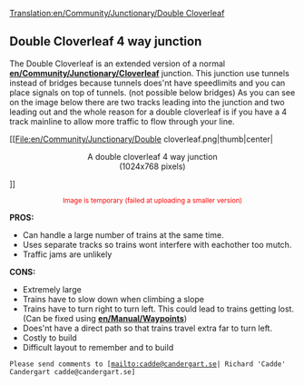 [[Translation:en/Community/Junctionary/Double Cloverleaf]]
==Double Cloverleaf 4 way junction==

The Double Cloverleaf is an extended version of a normal '''[[en/Community/Junctionary/Cloverleaf]]''' junction.
This junction use tunnels instead of bridges because tunnels does'nt have speedlimits and you can place signals on top of tunnels. (not possible below bridges)
As you can see on the image below there are two tracks leading into the junction and two leading out and the whole reason for a double cloverleaf is if you have a 4 track mainline to allow more traffic to flow through your line.


[[File:en/Community/Junctionary/Double cloverleaf.png|thumb|center|<center>A double cloverleaf 4 way junction<br>(1024x768 pixels)</center>]]
<center><font color=red><small>Image is temporary (failed at uploading a smaller version)</small></font></center>


'''PROS:'''
* Can handle a large number of trains at the same time.
* Uses separate tracks so trains wont interfere with eachother too mutch.
* Traffic jams are unlikely


'''CONS:'''
* Extremely large
* Trains have to slow down when climbing a slope
* Trains have to turn right to turn left. This could lead to trains getting lost. (Can be fixed using '''[[en/Manual/Waypoints]]''')
* Does'nt have a direct path so that trains travel extra far to turn left.
* Costly to build
* Difficult layout to remember and to build


<TT>Please send comments to [mailto:cadde@candergart.se| Richard 'Cadde' Candergart cadde@candergart.se]</TT>